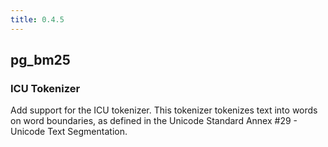 ```yaml
---
title: 0.4.5
---
```


## pg_bm25

### ICU Tokenizer

Add support for the ICU tokenizer. This tokenizer tokenizes text into words on word boundaries, as defined in the Unicode Standard Annex #29 - Unicode Text Segmentation.
